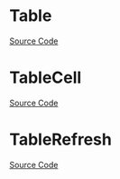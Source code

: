 
<Meta title="Data Display/Table/Doc" />

# Table

<Description of={Table} />

[Source Code](https://github.com/Mezzanine-UI/mezzanine/blob/main/packages/react/src/Table/Table.tsx)

<ArgsTable of={Table} />

# TableCell

<Description of={TableCell} />

[Source Code](https://github.com/Mezzanine-UI/mezzanine/blob/main/packages/react/src/Table/TableCell.tsx)

<ArgsTable of={TableCell} />

# TableRefresh

<Description of={TableRefresh} />

[Source Code](https://github.com/Mezzanine-UI/mezzanine/blob/main/packages/react/src/Table/refresh/TableRefresh.tsx)

<ArgsTable of={TableRefresh} />
